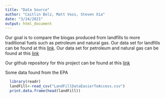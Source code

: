 ```yaml
---
title: "Data Source"
author: "Caitlin Bolz, Matt Voss, Steven Xia"
date: "3/24/2021"
output: html_document
---
```


Our goal is to compare the biogas produced from landfills to more traditional fuels such as petroleum and natural gas. Our data set for landfills can be found at this [link](https://www.epa.gov/lmop/landfill-technical-data). Our data set for petroleum and natural gas can be found at this [link](https://www.epa.gov/ghgemissions/natural-gas-and-petroleum-systems-ghg-inventory-additional-information-1990-2018-ghg)

Our github repository for this project can be found at this [link](https://github.com/cabolz/STAT433-Project)


Some data found from the EPA
```r
  library(readr)
  landFill<-read_csv("LandFillDataEasierToAccess.csv")
  print.data.frame(head(landFill))
```

